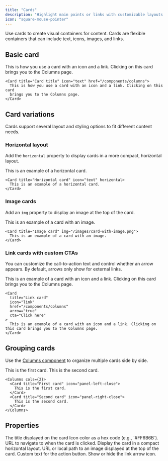 ```yaml
---
title: "Cards"
description: "Highlight main points or links with customizable layouts and icons"
icon: "square-mouse-pointer"
---
```



Use cards to create visual containers for content. Cards are flexible containers that can include text, icons, images, and links.

## Basic card

<Card title="Card title" icon="text" href="/components/columns">
  This is how you use a card with an icon and a link. Clicking on this card
  brings you to the Columns page.
</Card>

```mdx Card example
<Card title="Card title" icon="text" href="/components/columns">
  This is how you use a card with an icon and a link. Clicking on this card
  brings you to the Columns page.
</Card>
```

## Card variations

Cards support several layout and styling options to fit different content needs.

### Horizontal layout

Add the `horizontal` property to display cards in a more compact, horizontal layout.

<Card title="Horizontal card" icon="text" horizontal>
  This is an example of a horizontal card.
</Card>

```mdx Horizontal card example
<Card title="Horizontal card" icon="text" horizontal>
  This is an example of a horizontal card.
</Card>
```

### Image cards

Add an `img` property to display an image at the top of the card.

<Card title="Image card" img="https://mintlify-assets.b-cdn.net/yosemite.jpg">
  This is an example of a card with an image.
</Card>

```mdx Image card example
<Card title="Image card" img="/images/card-with-image.png">
  This is an example of a card with an image.
</Card>
```

### Link cards with custom CTAs

You can customize the call-to-action text and control whether an arrow appears. By default, arrows only show for external links.

<Card title="Link card" icon="link" href="/components/columns" arrow="true" cta="Click here">
  This is an example of a card with an icon and a link. Clicking on this card brings you to the Columns page.
</Card>

```mdx Link card example
<Card
  title="Link card"
  icon="link"
  href="/components/columns"
  arrow="true"
  cta="Click here"
>
  This is an example of a card with an icon and a link. Clicking on this card brings you to the Columns page.
</Card>
```

## Grouping cards

Use the [Columns component](/components/columns) to organize multiple cards side by side.

<Columns cols={2}>
  <Card title="First card" icon="panel-left-close">
    This is the first card.
  </Card>
  <Card title="Second card" icon="panel-right-close">
    This is the second card.
  </Card>
</Columns>

```mdx Columns example
<Columns cols={2}>
  <Card title="First card" icon="panel-left-close">
    This is the first card.
  </Card>
  <Card title="Second card" icon="panel-right-close">
    This is the second card.
  </Card>
</Columns>
```

## Properties

<ResponseField name="title" type="string" required>
  The title displayed on the card
</ResponseField>

<Icons />

<ResponseField name="color" type="string">
  Icon color as a hex code (e.g., `#FF6B6B`).
</ResponseField>

<ResponseField name="href" type="string">
  URL to navigate to when the card is clicked.
</ResponseField>

<ResponseField name="horizontal" type="boolean">
  Display the card in a compact horizontal layout.
</ResponseField>

<ResponseField name="img" type="string">
  URL or local path to an image displayed at the top of the card.
</ResponseField>

<ResponseField name="cta" type="string">
  Custom text for the action button.
</ResponseField>

<ResponseField name="arrow" type="boolean">
  Show or hide the link arrow icon.
</ResponseField>
